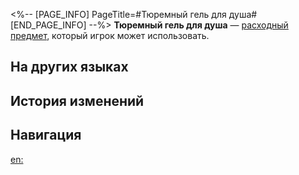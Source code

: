 <%-- [PAGE_INFO]
PageTitle=#Тюремный гель для душа#
[END_PAGE_INFO] --%>
{{Расходный предмет Инфобокс
|id          = 408427
|Изображения = Предмет Тюремный гель для душа.png
|Тип         = Расходные предметы защиты
|Редкость    = 2
|Эффект      = Повышает сопротивление эффектам всех союзников на 20% в следующем бою.
|Описание    = Заключённые откладывали жирное мясо из своей пищи, использовали изобретательность, чтобы получать щёлочь и золу на тюремной кухне, и спустя несколько месяцев усилий у них получилось создать бутылочку геля для душа.<br />Конечно, его качество не шло ни в какое сравнение с гелем профессионального производства, да и случались проблемы с контролем качества, но каждая его капля олицетворяла мастерство заключённых.
|Рецепт      = 
|Источник1   = [[Тюремная корпорация Армы]]
|Источник2   = 
|Источник3   = 
}}
{{Описание|''«Разве это не то, что нравится вам, маложивущим видам?»''}}
'''Тюремный гель для душа''' — [[расходный предмет]], который игрок может использовать.

==На других языках==
{{На других языках
|en   = Arma Correctional Body Wash
|zhs  = 铁窗牌沐浴露
|zht  = 鐵窗牌沐浴露
|ja   = 鉄窓ボディソープ
|ko   = 철창표 바디워시
|es   = Gel de ducha marca Arma
|fr   = Gel douche correctionnel d'Arma
|ru   = Тюремный гель для душа
|th   = เจลอาบน้ำแบรนด์ลูกกรงเหล็ก
|vi   = Sữa Tắm Arma
|de   = Gefängnis-Duschgel
|id   = Arma Correctional Body Wash
|pt   = Sabonete do Grupo Correcional Armah
}}

==История изменений==
{{История изменений|3.5}}

==Навигация==
{{Расходные предметы Навбокс}}

[[en:]]